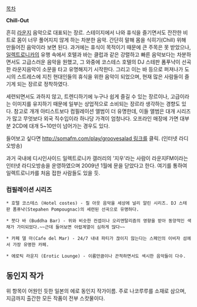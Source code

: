 [[목차]]


'''Chill-Out''' 

흔히 [[라운지]] 음악으로 대표되는 장르. 스테이지에서 나와 휴식을 즐기면서도 잔잔한 비트로 몸이 너무 풀어지지 않게 하는 차분한 음악. 간단히 말해 몸을 식히기(Chill) 위해 만들어진 음악이라 보면 된다. 과거에는 휴식이 목적이기 때문에 큰 주목은 못 받았으나, [[일렉트로니카]]의 유행 속에서 호텔과 바는 클럽과 같은 강렬하고 빠른 음악보다는 차분하면서도 고급스러운 음악을 원했고, 그 와중에 코스테스 호텔의 DJ 스테판 폼푸냑이 선곡한 라운지음악이 소문을 타고 유명해지기 시작한다. 그리고 이는 바 등으로 퍼져나가 도시의 스트레스에 지친 현대인들의 휴식을 위한 음악이 되었으며, 현재 많은 사람들이 즐기게 되는 장르로 정착하였다.

세련되면서도 과하지 않고, 트렌디하기에 누구나 쉽게 즐길 수 있는 장르이나, 고급이라는 이미지를 유지하기 때문에 일부는 상업적으로 소비되는 장르라 생각하는 경향도 있다. 참고로 개개 아티스트보다 컴필레이션 앨범이 더 유명한데, 이들 앨범은 대개 시리즈가 많고 무엇보다 외국 직수입이라 하나당 가격이 엄청나다. 오프라인 매장에 가면 대부분 2CD에 대개 5~10만이 넘어가는 경우도 있다.

{{{#!html
<iframe width="640" height="360" src="//www.youtube.com/embed/iDO_IBTyZ8g?feature=player_detailpage" frameborder="0" allowfullscreen></iframe>}}}

들어보고 싶다면 [[http://somafm.com/play/groovesalad 링크]]를 클릭. (인터넷 라디오방송)

과거 국내에 디시인사이드 일렉트로니카 갤러리의 '지우'라는 사람이 라운지FM이라는 인터넷 라디오방송을 운영하였으며 2009년 1월에 문을 닫았다고 한다. 여기를 통하여 일렉트로니카를 처음 접한 사람들도 있을 듯.

=== 컴필레이션 시리즈 ===
 * 호텔 코스테스 (Hotel costes) - 칠 아웃 음악을 세상에 널리 알린 시리즈. DJ 스테판 폼퓨냑(Stepahen Pompougnac)의 세련된 선곡으로 유명하다.

 * 붓다 바 (Buddha Bar) - 위와 비슷한 컨셉이나 오리엔탈리즘의 영향을 받아 동양적인 색채가 가미되었다.~~근데 들어보면 아랍계열이 심하게 많다~~

 * 카페 델 마(Cafe del Mar) - 24/7 내내 파티가 끊이지 않는다는 스페인의 이비자 섬에서 가장 유명한 카페.

 * 에로틱 라운지 (Erotic Lounge) - 이름만큼이나 끈적하면서도 섹시한 음악들이 다수.

== 동인지 작가 ==
위 항목이 어원인 듯한 일본의 에로 동인지 작가이름.
주로 나코루루를 소재로 삼으며, 지금까지 출간한 모든 작품이 전부 스캇물이다.

